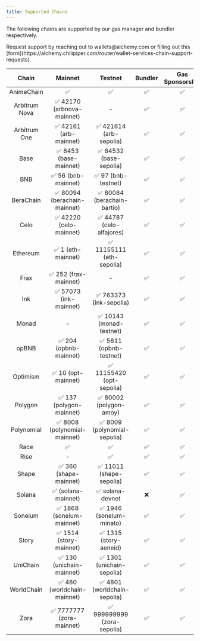 ```yaml
---
title: Supported Chains
---
```


The following chains are supported by our gas manager and bundler respectively. 

<Info>
  Request support by reaching out to wallets@alchemy.com or filling out this
  [form](https://alchemy.chilipiper.com/router/wallet-services-chain-support-requests).
</Info>

| Chain | Mainnet | Testnet | Bundler | Gas Sponsorship |
| :---: | :-----: | :-----: | :-----: | :-------------: |
| AnimeChain    | ✅                                | ✅                               | ✅      | ✅               |
| Arbitrum Nova | ✅ 42170 (arbnova-mainnet)        | -                                | ✅      | ✅               |
| Arbitrum One  | ✅ 42161 (arb-mainnet)            | ✅ 421614 (arb-sepolia)          | ✅      | ✅               |
| Base          | ✅ 8453 (base-mainnet)            | ✅ 84532 (base-sepolia)          | ✅      | ✅               |
| BNB           | ✅ 56 (bnb-mainnet)               | ✅ 97 (bnb-testnet)              | ✅      | ✅               |
| BeraChain     | ✅ 80094 (berachain-mainnet)      | ✅ 80084 (berachain-bartio)      | ✅      | ✅               |
| Celo          | ✅ 42220 (celo-mainnet)           | ✅ 44787 (celo-alfajores)        | ✅      | ✅               |
| Ethereum      | ✅ 1 (eth-mainnet)                | ✅ 11155111 (eth-sepolia)        | ✅      | ✅               |
| Frax          | ✅ 252 (frax-mainnet)             | -                                | ✅      | ✅               |
| Ink           | ✅ 57073 (ink-mainnet)            | ✅ 763373 (ink-sepolia)          | ✅      | ✅               |
| Monad         | -                                 | ✅ 10143 (monad-testnet)         | ✅      | ✅               |
| opBNB         | ✅ 204 (opbnb-mainnet)            | ✅ 5611 (opbnb-testnet)          | ✅      | ✅               |
| Optimism      | ✅ 10 (opt-mainnet)               | ✅ 11155420 (opt-sepolia)        | ✅      | ✅               |
| Polygon       | ✅ 137 (polygon-mainnet)          | ✅ 80002 (polygon-amoy)          | ✅      | ✅               |
| Polynomial    | ✅ 8008 (polynomial-mainnet)      | ✅ 8009 (polynomial-sepolia)     | ✅      | ✅               |
| Race          | ✅                                | ✅                               | ✅      | ✅               |
| Rise          | -                                 | ✅                               | ✅      | ✅               |
| Shape         | ✅ 360 (shape-mainnet)            | ✅ 11011 (shape-sepolia)         | ✅      | ✅               |
| Solana        | ✅ (solana-mainnet)               | ✅ solana-devnet                 | ❌      | ✅               |
| Soneium       | ✅ 1868 (soneium-mainnet)         | ✅ 1946 (soneium-minato)         | ✅      | ✅               |
| Story         | ✅ 1514 (story-mainnet)           | ✅ 1315 (story-aeneid)           | ✅      | ✅               |
| UniChain      | ✅ 130 (unichain-mainnet)         | ✅ 1301 (unichain-sepolia)       | ✅      | ✅               |
| WorldChain    | ✅ 480 (worldchain-mainnet)       | ✅ 4801 (worldchain-sepolia)     | ✅      | ✅               |
| Zora          | ✅ 7777777 (zora-mainnet)         | ✅ 999999999 (zora-sepolia)      | ✅      | ✅               |